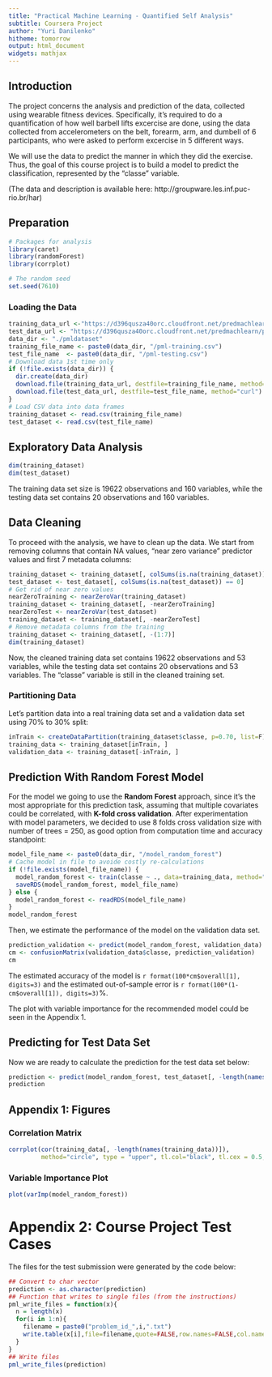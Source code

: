 ```yaml
---
title: "Practical Machine Learning - Quantified Self Analysis"
subtitle: Coursera Project
author: "Yuri Danilenko"
hitheme: tomorrow
output: html_document
widgets: mathjax
---
```

  
  
## Introduction  

The project concerns the analysis and prediction of the data, collected using 
wearable fitness devices. Specifically, it's required to do a quantification of how well barbell lifts excercise are done, using the data collected from accelerometers on the belt, forearm, arm, and dumbell of 6 participants, who were asked to
perform excercise in 5 different ways. 

We will use the data to predict the manner in which they did the exercise. Thus, the goal of this course project is to build a model to predict the classification, represented by the "classe" variable.

(The data and description is available here: http://groupware.les.inf.puc-rio.br/har)

## Preparation  
```r
# Packages for analysis
library(caret)
library(randomForest)
library(corrplot)

# The random seed 
set.seed(7610)
```
### Loading the Data
```r
training_data_url <-"https://d396qusza40orc.cloudfront.net/predmachlearn/pml-training.csv"
test_data_url <- "https://d396qusza40orc.cloudfront.net/predmachlearn/pml-testing.csv"
data_dir <- "./pmldataset"
training_file_name <- paste0(data_dir, "/pml-training.csv")
test_file_name  <- paste0(data_dir, "/pml-testing.csv")
# Download data 1st time only
if (!file.exists(data_dir)) {
  dir.create(data_dir)
  download.file(training_data_url, destfile=training_file_name, method="curl")
  download.file(test_data_url, destfile=test_file_name, method="curl")
}
# Load CSV data into data frames
training_dataset <- read.csv(training_file_name)
test_dataset <- read.csv(test_file_name)
```

## Exploratory Data Analysis

```r
dim(training_dataset)
dim(test_dataset)
```
The training data set size is 19622 observations and 160 variables, while the testing data set contains 20 observations and 160 variables. 

## Data Cleaning
To proceed with the analysis, we have to clean up the data. We start from removing columns that contain NA  values, "near zero variance" predictor values and first 7 metadata columns:
```r
training_dataset <- training_dataset[, colSums(is.na(training_dataset)) == 0] 
test_dataset <- test_dataset[, colSums(is.na(test_dataset)) == 0] 
# Get rid of near zero values
nearZeroTraining <- nearZeroVar(training_dataset)
training_dataset <- training_dataset[, -nearZeroTraining]
nearZeroTest <- nearZeroVar(test_dataset)
training_dataset <- training_dataset[, -nearZeroTest]
# Remove metadata columns from the training
training_dataset <- training_dataset[, -(1:7)]
dim(training_dataset)
```  

Now, the cleaned training data set contains 19622 observations and 53 variables, while the testing data set contains 20 observations and 53 variables. The "classe" variable is still in the cleaned training set.

### Partitioning Data 

Let's partition data into a real training data set and a validation data set using 70% to 30% split:  
```r
inTrain <- createDataPartition(training_dataset$classe, p=0.70, list=F)
training_data <- training_dataset[inTrain, ]
validation_data <- training_dataset[-inTrain, ]
```

## Prediction With Random Forest Model

For the model we going to use the **Random Forest** approach, since it's the most appropriate for this prediction task, assuming that multiple covariates could be correlated, with  **K-fold cross validation**. After experimentation with model parameters, we decided to use 8 folds cross validation size with number of trees = 250, as good option from computation time and accuracy standpoint: 

```r
model_file_name <- paste0(data_dir, "/model_random_forest")
# Cache model in file to avoide costly re-calculations
if (!file.exists(model_file_name)) {
  model_random_forest <- train(classe ~ ., data=training_data, method="rf", trControl=trainControl(method="cv", 8), ntree=250)
  saveRDS(model_random_forest, model_file_name)
} else {
  model_random_forest <- readRDS(model_file_name)
}
model_random_forest
```
Then, we estimate the performance of the model on the validation data set.  
```r
prediction_validation <- predict(model_random_forest, validation_data)
cm <- confusionMatrix(validation_data$classe, prediction_validation)
cm
```
The estimated accuracy of the model is `r format(100*cm$overall[1], digits=3)` and the estimated out-of-sample error is `r format(100*(1-cm$overall[1]), digits=3)`%.

The plot with variable importance for the recommended model could be seen in the Appendix 1.

## Predicting for Test Data Set
Now we are ready to calculate the prediction for the test data set below:  
```r
prediction <- predict(model_random_forest, test_dataset[, -length(names(test_dataset))])
prediction
```  

## Appendix 1: Figures

### Correlation Matrix  
```r
corrplot(cor(training_data[, -length(names(training_data))]), 
         method="circle", type = "upper", tl.col="black", tl.cex = 0.5, tl.offset=0.2, tl.pos = "td")
```


### Variable Importance Plot
```r
plot(varImp(model_random_forest))
```

# Appendix 2: Course Project Test Cases

The files for the test submission were generated by the code below: 

```r
## Convert to char vector
prediction <- as.character(prediction)
## Function that writes to single files (from the instructions)
pml_write_files = function(x){
  n = length(x)
  for(i in 1:n){
    filename = paste0("problem_id_",i,".txt")
    write.table(x[i],file=filename,quote=FALSE,row.names=FALSE,col.names=FALSE)
  }
}
## Write files
pml_write_files(prediction)
```

